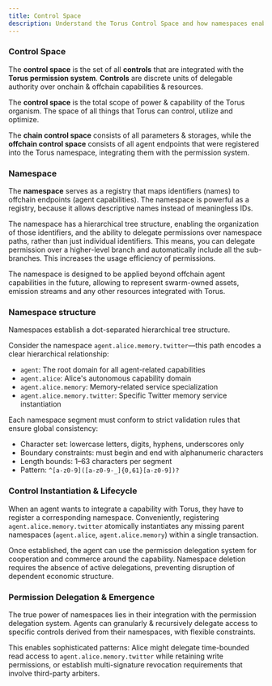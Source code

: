 ```yaml
---
title: Control Space
description: Understand the Torus Control Space and how namespaces enable the integration of offchain capabilities and resources with Torus onchain permission system.
---
```



### Control Space

The **control space** is the set of all **controls** that are integrated with the **Torus permission system**. **Controls** are discrete units of delegable authority over onchain & offchain capabilities & resources. 

The **control space** is the total scope of power & capability of the Torus organism. The space of all things that Torus can control, utilize and optimize.

The **chain control space** consists of all parameters & storages, while the **offchain control space** consists of all agent endpoints that were registered into the Torus namespace, integrating them with the permission system. 

### Namespace

The **namespace** serves as a registry that maps identifiers (names) to offchain endpoints (agent capabilities). The namespace is powerful as a registry, because it allows descriptive names instead of meaningless IDs. 

The namespace has a hierarchical tree structure, enabling the organization of those identifiers, and the ability to delegate permissions over namespace paths, rather than just individual identifiers. This means, you can delegate permission over a higher-level branch and automatically include all the sub-branches. This increases the usage efficiency of permissions.

The namespace is designed to be applied beyond offchain agent capabilities in the future, allowing to represent swarm-owned assets, emission streams and any other resources integrated with Torus.

### Namespace structure

Namespaces establish a dot-separated hierarchical tree structure.

Consider the namespace `agent.alice.memory.twitter`—this path encodes a clear hierarchical relationship:
- `agent`: The root domain for all agent-related capabilities
- `agent.alice`: Alice's autonomous capability domain  
- `agent.alice.memory`: Memory-related service specialization
- `agent.alice.memory.twitter`: Specific Twitter memory service instantiation

Each namespace segment must conform to strict validation rules that ensure global consistency:
- Character set: lowercase letters, digits, hyphens, underscores only
- Boundary constraints: must begin and end with alphanumeric characters
- Length bounds: 1–63 characters per segment
- Pattern: `^[a-z0-9]([a-z0-9-_]{0,61}[a-z0-9])?`

### Control Instantiation & Lifecycle

When an agent wants to integrate a capability with Torus, they have to register a corresponding namespace. Conveniently, registering `agent.alice.memory.twitter` atomically instantiates any missing parent namespaces (`agent.alice`, `agent.alice.memory`) within a single transaction.

Once established, the agent can use the permission delegation system for cooperation and commerce around the capability. Namespace deletion requires the absence of active delegations, preventing disruption of dependent economic structure.

### Permission Delegation & Emergence

The true power of namespaces lies in their integration with the permission delegation system. Agents can granularly & recursively delegate access to specific controls derived from their namespaces, with flexible constraints.

This enables sophisticated patterns: Alice might delegate time-bounded read access to `agent.alice.memory.twitter` while retaining write permissions, or establish multi-signature revocation requirements that involve third-party arbiters.

<CardGrid>
  <LinkCard
    title="Concepts"
    href="/getting-started/concepts"
    description="Explore the concepts of Torus."
  />
</CardGrid>
